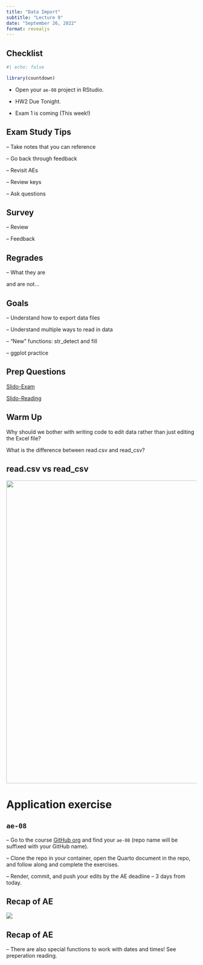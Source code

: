 ```yaml
---
title: "Data Import"
subtitle: "Lecture 9"
date: "September 26, 2022"
format: revealjs
---
```


## Checklist

```r
#| echo: false

library(countdown)
```

-   Open your `ae-08` project in RStudio.

-   HW2 Due Tonight.

-   Exam 1 is coming (This week!)

## Exam Study Tips

-- Take notes that you can reference 

-- Go back through feedback 

-- Revisit AEs 

-- Review keys 

-- Ask questions 

## Survey 

-- Review 

-- Feedback

## Regrades 

-- What they are 

and are not...


## Goals

-- Understand how to export data files 

-- Understand multiple ways to read in data 

-- "New" functions: str_detect and fill 

-- ggplot practice

## Prep Questions

[Slido-Exam](https://app.sli.do/event/ve6T56b8H5FdUpqgV9U7tQ)

[Slido-Reading](https://app.sli.do/event/ppjZjZRgcEL8u9DVhe1CsD)

## Warm Up 
Why should we bother with writing code to edit data rather than just editing the Excel file? 

What is the difference between read.csv and read_csv? 

## read.csv vs read_csv

![](images/tibble.png){fig-align="center" width="801"}

# Application exercise

## `ae-08`

--   Go to the course [GitHub org](https://github.com/sta199-f22-2) and find your `ae-08` (repo name will be suffixed with your GitHub name).

--   Clone the repo in your container, open the Quarto document in the repo, and follow along and complete the exercises.

--   Render, commit, and push your edits by the AE deadline -- 3 days from today.

## Recap of AE {.smaller}

![](images/import.png){fig-align="center"}

## Recap of AE

-- There are also special functions to work with dates and times! See preperation reading. 
